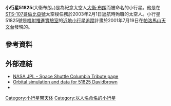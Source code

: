 {{Infobox Planet | minorplanet = yes | width = 25em | bgcolour = #FFFFC0 |
 name=小行星51825<br>大衛布朗(Davidbrown)
 | discovery=yes
 | discovery_ref=[http://cfa-www.harvard.edu/iau/lists/NumberedMPs.html]
 | discoverer=[[噴射推進實驗室|噴射推進實驗室]] [[近地小行星追蹤|近地小行星追蹤]]計畫
 | discovered= 2001年7月19日
 | designations = yes
 | alt_names={{mp|2001 OQ|33}}
 | mp_category=[[小行星|主帶小行星]]
 | orbit_ref=[ftp://ftp.lowell.edu/pub/elgb/astorb.html]
 | epoch= 2008年2月4日 ([[儒略日|JD]] 2454500.5)
 | semimajor=4億4395萬9千[[公里|公里]]  (2.968 [[天文單位|AU]])
 | perihelion=413.977 Gm (2.767 AU)
 | aphelion=473.941 Gm (3.168 AU)
 | eccentricity=0.068
 | period=1867.347 [[日|d]] (5.11 [[儒略年|a]])
 | inclination=9.625[[度|°]]
 | asc_node=23.645°
 | arg_perihelion=35.615°
 | mean_anomaly=359.227°
 | avg_speed=17.27 公里/秒
 | physical_characteristics=yes
 | dimensions=? km
 | mass=?{{e|?}} [[公斤|kg]]
 | density=? g/[[立方公分|cm³]]
 | surface_grav=? m/s²
 | escape_velocity=? km/s
 | sidereal_day=? d
 | axial_tilt=?° | pole_ecliptic_lat=? | pole_ecliptic_lon=?
 | spectral_type=?
 | abs_magnitude=13.9
 | albedo=0.10
 | single_temperature=~162 [[熱力學溫標|K]]}}

'''小行星51825'''(大衛布朗，{{mp|2001 OQ|33}})是為紀念太空人[[大衛·布朗|大衛·布朗]]而被命名的小行星。他是在[[STS-107|STS-107]][[哥倫比亞號|哥倫比亞號]]太空梭任務於2003年2月1日返航時殉職的太空人。小行星51825號是[[噴射推進實驗室|噴射推進實驗室]]的[[近地小行星追蹤|近地小行星追蹤]]計畫於2001年7月19日在[[帕洛馬山天文台|帕洛馬山天文台]]發現的。

== 參考資料 ==
{{Reflist}}

== 外部連結 ==
* [http://www.jpl.nasa.gov/releases/2003/columbia-tribute.cfm NASA JPL - Space Shuttle Columbia Tribute page] {{Wayback|url=http://www.jpl.nasa.gov/releases/2003/columbia-tribute.cfm |date=20080208162807 }}
*[http://neo.jpl.nasa.gov/cgi-bin/db?sstr=51825+Davidbrown Orbital simulation and data for 51825 Davidbrown] {{Webarchive|url=https://archive.today/20121213120800/http://neo.jpl.nasa.gov/cgi-bin/db?sstr=51825+Davidbrown |date=2012-12-13 }}
*{{JPL Small Body}}

{{Minor Planet Number|[[小行星51824|小行星51824]]|[[小行星51826|小行星51826]]}}
{{小天體}}

{{DEFAULTSORT:Mikeanderson}}
{{beltasteroid-stub}}

[[Category:小行星带天体|Category:小行星带天体]]
[[Category:以人名命名的小行星|Category:以人名命名的小行星]]